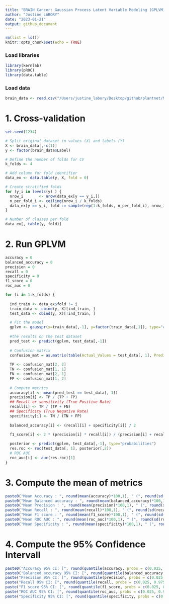 ```yaml
---
title: "BRAIN Cancer: Gaussian Process Latent Variable Modeling (GPLVM) on all features"
author: "Justine LABORY"
date: "2023-01-21"
output: github_document
---
```



```r
rm(list = ls())
knitr::opts_chunk$set(echo = TRUE)
```

### Load libraries

```r
library(kernlab)
library(pROC)
library(data.table)
```

### Load data

```r
brain_data <- read.csv("/Users/justine_labory/Desktop/github/plantnet/Metabolomic_project/brain_project/data/BRAIN.ALL.FEAT.csv")
```

# 1. Cross-validation

```r
set.seed(1234)

# Split original dataset in values (X) and labels (Y)
X <- brain_data[,-c(1)]
y <- factor(brain_data$Label)

# Define the number of folds for CV
k_folds <- 4       

# Add column for fold identifier
data_ex <- data.table(y, X, fold = 0)                              

# Create stratified folds
for (y_i in levels(y) ) {                                          
  nrow_i       <- nrow(data_ex[y == y_i,])
  n_per_fold_i <- ceiling(nrow_i / k_folds)
  data_ex[y == y_i, fold := sample(rep(1:k_folds, n_per_fold_i), nrow_i, replace = FALSE)]
}

# Number of classes per fold
data_ex[, table(y, fold)] 
```

# 2. Run GPLVM

```r
accuracy = 0
balanced_accuracy = 0
precision = 0
recall = 0
specificity = 0
f1_score = 0
roc_auc = 0

for (i in 1:k_folds) {
  
  ind_train <- data_ex$fold != i
  train_data <- cbind(y, X)[ind_train, ]
  test_data <- cbind(y, X)[!ind_train, ]

  # Fit the model
  gplvm <- gausspr(x=train_data[,-1], y=factor(train_data[,1]), type="classification", scaled=TRUE, kernel="rbfdot", kpar="automatic")
  
  #the results on the test dataset
  pred_test <- predict(gplvm, test_data[,-1])
  
  # Confusion matrix
  confusion_mat = as.matrix(table(Actual_Values = test_data[, 1], Predicted_Values = pred_test))
  
  TP <- confusion_mat[2, 2]
  TN <- confusion_mat[1, 1]
  FN <- confusion_mat[2, 1]
  FP <- confusion_mat[1, 2]
  
  # Compute metrics
  accuracy[i] <- mean(pred_test == test_data[, 1])
  precision[i] <- TP / (TP + FP)
  ## Recall or sensitivity (True Positive Rate)
  recall[i] <- TP / (TP + FN)
  ## Specificity (True Negative Rate)
  specificity[i] <- TN / (TN + FP)
  
  balanced_accuracy[i] <- (recall[i] + specificity[i]) / 2
  
  f1_score[i] <- 2 * (precision[i] * recall[i]) / (precision[i] + recall[i])

  posterior <- predict(gplvm, test_data[,-1], type="probabilities")
  res.roc <- roc(test_data[, 1], posterior[,2])
  # ROC AUC
  roc_auc[i] <- auc(res.roc)[1]
}
```

# 3. Compute the mean of metrics

```r
paste0("Mean Accuracy : ", round(mean(accuracy)*100,1), " (", round(sd(accuracy)*100,1),")")
paste0("Mean Balanced accuracy : ", round(mean(balanced_accuracy)*100,1), " (", round(sd(balanced_accuracy)*100,1),")")
paste0("Mean Precision : ", round(mean(precision)*100,1), " (", round(sd(precision)*100,1),")")
paste0("Mean Recall : ", round(mean(recall)*100,1), " (", round(sd(recall)*100,1),")")
paste0("Mean F1 score : ", round(mean(f1_score)*100,1), " (", round(sd(f1_score)*100,1),")")
paste0("Mean ROC AUC : ", round(mean(roc_auc)*100,1), " (", round(sd(roc_auc)*100,1),")")
paste0("Mean Specificity : ", round(mean(specificity)*100,1), " (", round(sd(specificity)*100,1),")")
```


# 4. Compute the 95% Confidence Intervall

```r
paste0("Accuracy 95% CI: [", round(quantile(accuracy, probs = c(0.025, 0.975))[1], 3), " ; ", round(quantile(accuracy, probs = c(0.025, 0.975))[2], 3),"]")
paste0("Balanced accuracy 95% CI: [", round(quantile(balanced_accuracy, probs = c(0.025, 0.975))[1], 3), " ; ", round(quantile(balanced_accuracy, probs = c(0.025, 0.975))[2], 3),"]")
paste("Precision 95% CI: [", round(quantile(precision, probs = c(0.025, 0.975))[1], 3), " ; ",round(quantile(precision, probs = c(0.025, 0.975))[2], 3),"]")
paste("Recall 95% CI: [", round(quantile(recall, probs = c(0.025, 0.975))[1], 3), " ; ", round(quantile(recall, probs = c(0.025, 0.975))[2], 3),"]")
paste("F1 score 95% CI: [", round(quantile(f1_score, probs = c(0.025, 0.975))[1], 3), " ; ", round(quantile(f1_score, probs = c(0.025, 0.975))[2], 3),"]")
paste("ROC AUC 95% CI: [", round(quantile(roc_auc, probs = c(0.025, 0.975))[1], 3), " ; ", round(quantile(roc_auc, probs = c(0.025, 0.975))[2], 3),"]")
paste("Specificity 95% CI: [", round(quantile(specificity, probs = c(0.025, 0.975))[1], 3), " ; ", round(quantile(specificity, probs = c(0.025, 0.975))[2], 3),"]")
```













